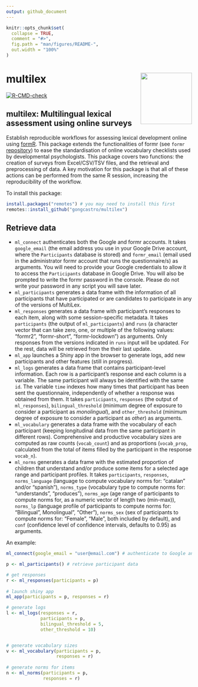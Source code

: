 ---
output: github_document
---

<!-- README.md is generated from README.Rmd. Please edit that file -->

```{r, include = FALSE}
knitr::opts_chunk$set(
  collapse = TRUE,
  comment = "#>",
  fig.path = "man/figures/README-",
  out.width = "100%"
)
```

# multilex <img src='man/figures/logo.png' align="right" height="139" />

<!-- badges: start -->
[![R-CMD-check](https://github.com/gongcastro/multilex/workflows/R-CMD-check/badge.svg)](https://github.com/gongcastro/multilex/actions)
<!-- badges: end -->

## multilex: **Multi**lingual **lex**ical assessment using online surveys

Establish reproducible workflows for assessing lexical development online using [formR](https://formr.org/). This package extends the functionalities of formr (see `formr` [repository](https://github.com/rubenarslan/formr)) to ease the standardisation of online vocabulary checklists used by developmental psychologists. This package covers two functions: the creation of surveys from Excel/CSV/TSV files, and the retrieval and preprocessing of data. A key motivation for this package is that all of these actions can be performed from the same R session, increasing the reproducibility of the workflow.

To install this package:

```r
install.packages("remotes") # you may need to install this first
remotes::install_github("gongcastro/multilex")
```

## Retrieve data

* `ml_connect` authenticates both the Google and formr accounts. It takes `google_email` (the email address you use in your Google Drive account, where the `Participants` database is stored) and `formr_email` (email used in the administrator formr account that runs the questionnaire/s) as arguments. You will need to provide your Google credentials to allow it to access the `Participants` database in Google Drive. You will also be prompted to write the formr password in the console. Please do not write your password in any script you will save later.
* `ml_participants` generates a data frame with the information of all participants that have participated or are candidates to participate in any of the versions of MultiLex. 
* `ml_responses` generates a data frame with participant's responses to each item, along with some session-specific metadata. It takes `participants` (the output of `ml_participants`) and `runs` (a character vector that can take zero, one, or multiple of the following values: "formr2", "formr-short", "formr-lockdown") as arguments. Only responses from the versions indicated in `runs` input will be updated. For the rest, data will be retrieved from the their last update.
* `ml_app` launches a Shiny app in the browser to generate logs, add new participants and other features (still in progress).
* `ml_logs` generates a data frame that contains participant-level information. Each row is a participant's response and each column is a variable. The same participant will always be identified with the same `id`. The variable `time` indexes how many times that participant has been sent the questionnaire, independently of whether a response was obtained from them. It takes `participants`, `responses` (the output of `ml_responses`), `bilingual_threshold` (minimum degree of exposure to consider a participant as *monolingual*), and `other_threshold` (minimum degree of exposure to consider a participant as *other*) as arguments.
* `ml_vocabulary` generates a data frame with the vocabulary of each participant (keeping longitudinal data from the same participant in different rows). Comprehensive and productive vocabulary sizes are computed as raw counts (`vocab_count`) and as proportions (`vocab_prop`, calculated from the total of items filled by the participant in the response `vocab_n`).
* `ml_norms` generates a data frame with the estimated proportion of children that understand and/or produce some items for a selected age range and participant profiles. It takes `participants`, `responses`, `norms_language` (language to compute vocabulary norms for: "catalan" and/or "spanish"), `norms_type` (vocabulary type to compute norms for: "understands", "produces"), `norms_age` (age range of participants to compute norms for, as a numeric vector of length two (min-max)), `norms_lp` (language profile of participants to compute norms for: "Bilingual", Monolingual", "Other"), `norms_sex` (sex of participants to compute norms for: "Female", "Male", both included by default), and `conf` (confidence level of confidence intervals, defaults to 0.95) as arguments.


An example:

```r
ml_connect(google_email = "user@email.com") # authenticate to Google and formr accounts

p <- ml_participants() # retrieve participant data

# get responses
r <- ml_responses(participants = p)
            
# launch shiny app              
ml_app(participants = p, responses = r)

# generate logs
l <- ml_logs(responses = r,
             participants = p,
             bilingual_threshold = 5,
             other_threshold = 10)


# generate vocabulary sizes
v <- ml_vocabulary(participants = p,
                   responses = r)
                            
# generate norms for items
n <- ml_norms(participants = p,
              responses = r)

```

